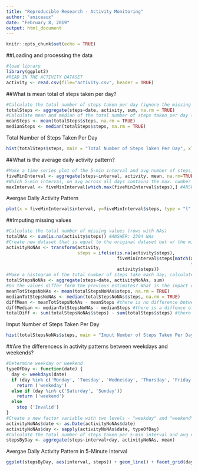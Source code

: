 ```yaml
---
title: "Reproducible Research - Activity Monitoring"
author: "aniceaux"
date: "February 8, 2019"
output: html_document
---
```


```r
knitr::opts_chunk$set(echo = TRUE)
```


##Loading and processing the data
```r
#load library
library(ggplot2)
#READ IN THE ACTIVITY DATASET
activity <- read.csv(file="activity.csv", header = TRUE)
```

##What is mean total of steps taken per day?
```r
#Calculate the total number of steps taken per day (ignore the missing values)
totalSteps <- aggregate(steps~date, activity, sum, na.rm = TRUE)
#Calculate mean and median of the total number of steps taken per day (ignore the missing values)
meanSteps <- mean(totalSteps$steps, na.rm = TRUE)
medianSteps <- median(totalSteps$steps, na.rm = TRUE)
```

Total Number of Steps Taken Per Day
```r
hist(totalSteps$steps, main = "Total Number of Steps Taken Per Day", xlab="Total Steps")
```

##What is the average daily activity pattern?
```r
#Make a time series plot of the 5-min interval and avg number of steps, avg'd across all days
fiveMinInterval <- aggregate(steps~interval, activity, mean, na.rm=TRUE)
#Which 5-min interval, on avg across all days contains the max. number of steps?
maxInterval <- fiveMinInterval[which.max(fiveMinInterval$steps),] #ANSWER: Interval 835
```

Avergae Daily Activity Pattern
```r
plot(x = fiveMinInterval$interval, y=fiveMinInterval$steps, type = "l", main = "Avergae Daily Activity Pattern", xlab = "5-Minute Interval", ylab = "Average Number of Steps")
```

##Imputing missing values
```r
#Calculate the total number of missing values (rows with NAs)
totalNAs <- sum(is.na(activity$steps)) #ANSWER: 2304 NAs
#Create new dataset that is equal to the original dataset but w/ the missing data filled in
activityNoNAs <- transform(activity, 
                           steps = ifelse(is.na(activity$steps), 
                                          fiveMinInterval$steps[match(activity$interval,
                                                                      fiveMinInterval$interval)],
                                          activity$steps))
#Make a histogram of the total number of steps take each day; calculate the mean and median number of steps each day
totalStepsNoNAs <- aggregate(steps~date, activityNoNAs, sum)
#Do the values differ form the previous estimates? What is the impact of imputing missing data on the estimates?
meanTotStepsNoNAs <- mean(totalStepsNoNAs$steps, na.rm = TRUE)
medianTotStepsNoNAs <- median(totalStepsNoNAs$steps, na.rm = TRUE)
diffMean <- meanTotStepsNoNAs - meanSteps #there is no difference between the mean
diffMedian <- medianTotStepsNoNAs - medianSteps #there is a diffence of about 1.189
totalDiff <- sum(totalStepsNoNAs$steps) - sum(totalSteps$steps) #there is a difference of about 86129
```

Imput Number of Steps Taken Per Day
```r
hist(totalStepsNoNAs$steps, main = "Imput Number of Steps Taken Per Day", xlab = "Steps")
```

##Are the differencecs in activity patterns between weekdays and weekends?
```r
#Determine weekday or weekend
typeOfDay <- function(date) {
  day <- weekdays(date)
  if (day %in% c('Monday', 'Tuesday', 'Wednesday', 'Thursday', 'Friday'))
    return ('weekeday')
  else if (day %in% c('Saturday', 'Sunday'))
    return ('weekend')
  else
    stop ('Invalid')
}
#Create a new factor variable with two levels - "weekday" and "weekend"
activityNoNAs$date <- as.Date(activityNoNAs$date)
activityNoNAs$day <- sapply(activityNoNAs$date, typeOfDay)
#Calculate the total number of steps taken per 5-min interval and avg number of steps taken, avg'd acrpss all weekday and weekends
stepsByDay <- aggregate(steps~interval+day, activityNoNAs, mean)
```

Avergae Daily Activity Pattern in 5-Minute Interval
```r
ggplot(stepsByDay, aes(interval, steps)) + geom_line() + facet_grid(day~.) + ggtitle("Avergae Daily Activity Pattern in 5-Minute Interval") + labs(x="5-Minute Interval", y="Average Number of Steps")
```